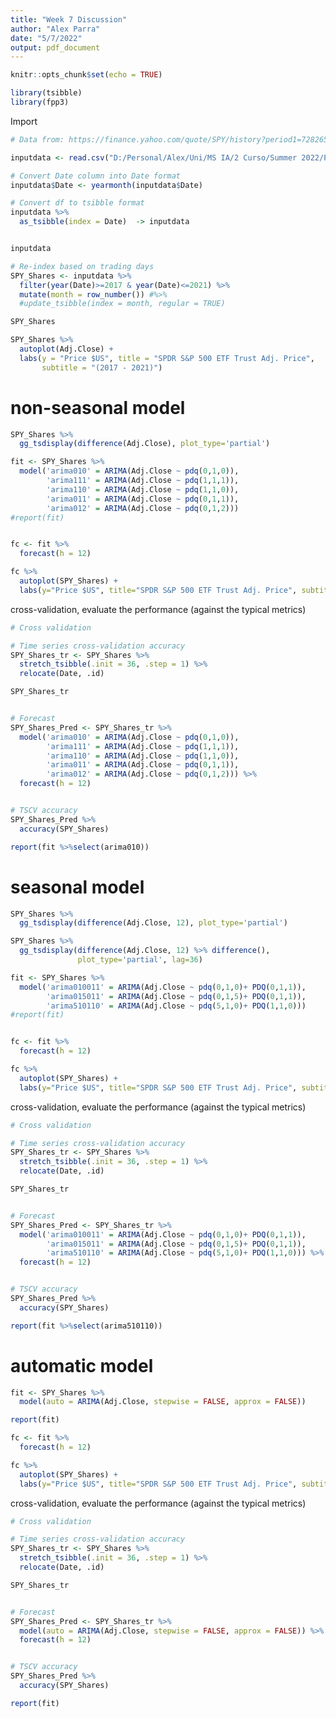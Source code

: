 ```yaml
---
title: "Week 7 Discussion"
author: "Alex Parra"
date: "5/7/2022"
output: pdf_document
---
```


```r
knitr::opts_chunk$set(echo = TRUE)
```



```r
library(tsibble)
library(fpp3)
```



Import 
```r
# Data from: https://finance.yahoo.com/quote/SPY/history?period1=728265600&period2=1656374400&interval=1mo&filter=history&frequency=1mo&includeAdjustedClose=true

inputdata <- read.csv("D:/Personal/Alex/Uni/MS IA/2 Curso/Summer 2022/Predictive Models/Assignments/Week 7/SPY.csv")

# Convert Date column into Date format
inputdata$Date <- yearmonth(inputdata$Date)

# Convert df to tsibble format
inputdata %>%
  as_tsibble(index = Date)  -> inputdata 


inputdata
```



```r
# Re-index based on trading days
SPY_Shares <- inputdata %>%
  filter(year(Date)>=2017 & year(Date)<=2021) %>%
  mutate(month = row_number()) #%>%
  #update_tsibble(index = month, regular = TRUE)

SPY_Shares
```




```r

SPY_Shares %>%
  autoplot(Adj.Close) +
  labs(y = "Price $US", title = "SPDR S&P 500 ETF Trust Adj. Price",
       subtitle = "(2017 - 2021)")
```


# non-seasonal model

```r
SPY_Shares %>%
  gg_tsdisplay(difference(Adj.Close), plot_type='partial')

```

```r
fit <- SPY_Shares %>%
  model('arima010' = ARIMA(Adj.Close ~ pdq(0,1,0)),
        'arima111' = ARIMA(Adj.Close ~ pdq(1,1,1)),
        'arima110' = ARIMA(Adj.Close ~ pdq(1,1,0)),
        'arima011' = ARIMA(Adj.Close ~ pdq(0,1,1)),
        'arima012' = ARIMA(Adj.Close ~ pdq(0,1,2)))
#report(fit)


fc <- fit %>%
  forecast(h = 12)

fc %>%
  autoplot(SPY_Shares) +
  labs(y="Price $US", title="SPDR S&P 500 ETF Trust Adj. Price", subtitle = "ARIMA non-seasonal model (2017 - 2021)")
```
cross-validation, evaluate the performance (against the typical metrics) 
```r
# Cross validation

# Time series cross-validation accuracy
SPY_Shares_tr <- SPY_Shares %>%
  stretch_tsibble(.init = 36, .step = 1) %>%
  relocate(Date, .id)

SPY_Shares_tr


# Forecast
SPY_Shares_Pred <- SPY_Shares_tr %>%
  model('arima010' = ARIMA(Adj.Close ~ pdq(0,1,0)),
        'arima111' = ARIMA(Adj.Close ~ pdq(1,1,1)),
        'arima110' = ARIMA(Adj.Close ~ pdq(1,1,0)),
        'arima011' = ARIMA(Adj.Close ~ pdq(0,1,1)),
        'arima012' = ARIMA(Adj.Close ~ pdq(0,1,2))) %>%
  forecast(h = 12)


# TSCV accuracy
SPY_Shares_Pred %>%
  accuracy(SPY_Shares)
```
```r
report(fit %>%select(arima010))
```



# seasonal model
```r
SPY_Shares %>%
  gg_tsdisplay(difference(Adj.Close, 12), plot_type='partial')

SPY_Shares %>%
  gg_tsdisplay(difference(Adj.Close, 12) %>% difference(),
               plot_type='partial', lag=36)
```

```r
fit <- SPY_Shares %>%
  model('arima010011' = ARIMA(Adj.Close ~ pdq(0,1,0)+ PDQ(0,1,1)),
        'arima015011' = ARIMA(Adj.Close ~ pdq(0,1,5)+ PDQ(0,1,1)),
        'arima510110' = ARIMA(Adj.Close ~ pdq(5,1,0)+ PDQ(1,1,0)))
#report(fit)


fc <- fit %>%
  forecast(h = 12)

fc %>%
  autoplot(SPY_Shares) +
  labs(y="Price $US", title="SPDR S&P 500 ETF Trust Adj. Price", subtitle = "ARIMA seasonal model (2017 - 2021)")
```
cross-validation, evaluate the performance (against the typical metrics) 
```r
# Cross validation

# Time series cross-validation accuracy
SPY_Shares_tr <- SPY_Shares %>%
  stretch_tsibble(.init = 36, .step = 1) %>%
  relocate(Date, .id)

SPY_Shares_tr


# Forecast
SPY_Shares_Pred <- SPY_Shares_tr %>%
  model('arima010011' = ARIMA(Adj.Close ~ pdq(0,1,0)+ PDQ(0,1,1)),
        'arima015011' = ARIMA(Adj.Close ~ pdq(0,1,5)+ PDQ(0,1,1)),
        'arima510110' = ARIMA(Adj.Close ~ pdq(5,1,0)+ PDQ(1,1,0))) %>%
  forecast(h = 12)


# TSCV accuracy
SPY_Shares_Pred %>%
  accuracy(SPY_Shares)
```
```r
report(fit %>%select(arima510110))
```

# automatic model
```r
fit <- SPY_Shares %>%
  model(auto = ARIMA(Adj.Close, stepwise = FALSE, approx = FALSE))

report(fit)

fc <- fit %>%
  forecast(h = 12)

fc %>%
  autoplot(SPY_Shares) +
  labs(y="Price $US", title="SPDR S&P 500 ETF Trust Adj. Price", subtitle = "ARIMA automatically determined model(0,1,0) (2017 - 2021)")
```

cross-validation, evaluate the performance (against the typical metrics) 
```r
# Cross validation

# Time series cross-validation accuracy
SPY_Shares_tr <- SPY_Shares %>%
  stretch_tsibble(.init = 36, .step = 1) %>%
  relocate(Date, .id)

SPY_Shares_tr


# Forecast
SPY_Shares_Pred <- SPY_Shares_tr %>%
  model(auto = ARIMA(Adj.Close, stepwise = FALSE, approx = FALSE)) %>%
  forecast(h = 12)


# TSCV accuracy
SPY_Shares_Pred %>%
  accuracy(SPY_Shares)


```

```r
report(fit)
```























